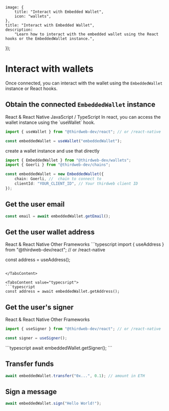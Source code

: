 
	image: {
		title: "Interact with Embedded Wallet",
		icon: "wallets",
	},
	title: "Interact with Embedded Wallet",
	description:
		"Learn how to interact with the embedded wallet using the React hooks or the EmbeddedWallet instance.",
});

# Interact with wallets

Once connected, you can interact with the wallet using the `EmbeddedWallet` instance or React hooks.

## Obtain the connected `EmbeddedWallet` instance

<Tabs defaultValue="react">

<TabsList>
	<TabsTrigger value="react">React & React Native</TabsTrigger>
	<TabsTrigger value="typecsript">JavaScript / TypeScript</TabsTrigger>
</TabsList>

<TabsContent value="react">
In react, you can access the wallet instance using the `useWallet` hook.

```typescript
import { useWallet } from "@thirdweb-dev/react"; // or /react-native

const embeddedWallet = useWallet("embeddedWallet");
```

</TabsContent>

<TabsContent value="typecsript">
create a wallet instance and use that directly

```typescript
import { EmbeddedWallet } from "@thirdweb-dev/wallets";
import { Goerli } from "@thirdweb-dev/chains";

const embeddedWallet = new EmbeddedWallet({
	chain: Goerli, //  chain to connect to
	clientId: "YOUR_CLIENT_ID", // Your thirdweb client ID
});
```

</TabsContent>

</Tabs>

## Get the user email

```typescript
const email = await embeddedWallet.getEmail();
```

## Get the user wallet address

<Tabs defaultValue="react">

<TabsList>
	<TabsTrigger value="react">React & React Native</TabsTrigger>
	<TabsTrigger value="typecsript">Other Frameworks</TabsTrigger>
</TabsList>

<TabsContent value="react">
```typescript
import { useAddress } from "@thirdweb-dev/react"; // or /react-native

const address = useAddress();

````

</TabsContent>

<TabsContent value="typecsript">
```typescript
const address = await embeddedWallet.getAddress();
````

</TabsContent>

</Tabs>

## Get the user's signer

<Tabs defaultValue="react">

<TabsList>
	<TabsTrigger value="react">React & React Native</TabsTrigger>
	<TabsTrigger value="typecsript">Other Frameworks</TabsTrigger>
</TabsList>

<TabsContent value="react">

```typescript
import { useSigner } from "@thirdweb-dev/react"; // or /react-native

const signer = useSigner();
```

</TabsContent>

<TabsContent value="typecsript">
```typescript
await embeddedWallet.getSigner();
```

</TabsContent>

</Tabs>

## Transfer funds

```typescript
await embeddedWallet.transfer("0x...", 0.1); // amount in ETH
```

## Sign a message

```typescript
await embeddedWallet.sign("Hello World!");
```
